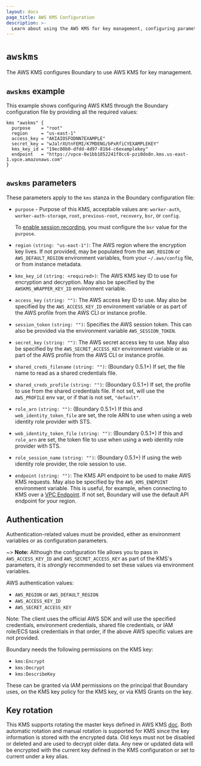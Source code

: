 ```yaml
---
layout: docs
page_title: AWS KMS Configuration
description: >-
  Learn about using the AWS KMS for key management, configuring parameters and authentication, and best practices for key rotation. View an example configuration.
---
```


# `awskms`

The AWS KMS configures Boundary to use AWS KMS for key management.

## `awskms` example

This example shows configuring AWS KMS through the Boundary configuration file
by providing all the required values:

```hcl
kms "awskms" {
  purpose    = "root"
  region     = "us-east-1"
  access_key = "AKIAIOSFODNN7EXAMPLE"
  secret_key = "wJalrXUtnFEMI/K7MDENG/bPxRfiCYEXAMPLEKEY"
  kms_key_id = "19ec80b0-dfdd-4d97-8164-c6examplekey"
  endpoint   = "https://vpce-0e1bb1852241f8cc6-pzi0do8n.kms.us-east-1.vpce.amazonaws.com"
}
```

## `awskms` parameters

These parameters apply to the `kms` stanza in the Boundary configuration file:

- `purpose` - Purpose of this KMS, acceptable values are: `worker-auth`, `worker-auth-storage`,
   `root`, `previous-root`, `recovery`, `bsr`, or `config`.

   To [enable session recording](/boundary/docs/session-recording/configuration/enable-session-recording), you must configure the `bsr` value for the `purpose`.

- `region` `(string: "us-east-1")`: The AWS region where the encryption key
  lives. If not provided, may be populated from the `AWS_REGION` or
  `AWS_DEFAULT_REGION` environment variables, from your `~/.aws/config` file,
  or from instance metadata.

- `kms_key_id` `(string: <required>)`: The AWS KMS key ID to use for encryption
  and decryption. May also be specified by the `AWSKMS_WRAPPER_KEY_ID`
  environment variable.

- `access_key` `(string: "")`: The AWS access key ID to use. May also be
  specified by the `AWS_ACCESS_KEY_ID` environment variable or as part of the
  AWS profile from the AWS CLI or instance profile.

- `session_token` `(string: "")`: Specifies the AWS session token. This can
  also be provided via the environment variable `AWS_SESSION_TOKEN`.

- `secret_key` `(string: "")`: The AWS secret access key to use. May
  also be specified by the `AWS_SECRET_ACCESS_KEY` environment variable or as
  part of the AWS profile from the AWS CLI or instance profile.

- `shared_creds_filename` `(string: "")`: (Boundary 0.5.1+) If set, the file
  name to read as a shared credentials file.

- `shared_creds_profile` `(string: "")`: (Boundary 0.5.1+) If set, the
  profile to use from the shared credentials file. If not set, will use the
  `AWS_PROFILE` env var, or if that is not set, `"default"`.

- `role_arn` `(string: "")`: (Boundary 0.5.1+) If this and
  `web_identity_token_file` are set, the role ARN to use when using a web
  identity role provider with STS.

- `web_identity_token_file` `(string: "")`: (Boundary 0.5.1+) If this and
  `role_arn` are set, the token file to use when using a web identity role
  provider with STS.

- `role_session_name` `(string: "")`: (Boundary 0.5.1+) If using the web
  identity role provider, the role session to use.

- `endpoint` `(string: "")`: The KMS API endpoint to be used to make AWS KMS
  requests. May also be specified by the `AWS_KMS_ENDPOINT` environment
  variable. This is useful, for example, when connecting to KMS over a [VPC
  Endpoint](https://docs.aws.amazon.com/kms/latest/developerguide/kms-vpc-endpoint.html).
  If not set, Boundary will use the default API endpoint for your region.

## Authentication

Authentication-related values must be provided, either as environment
variables or as configuration parameters.

~> **Note:** Although the configuration file allows you to pass in
`AWS_ACCESS_KEY_ID` and `AWS_SECRET_ACCESS_KEY` as part of the KMS's parameters, it
is _strongly_ recommended to set these values via environment variables.

AWS authentication values:

- `AWS_REGION` or `AWS_DEFAULT_REGION`
- `AWS_ACCESS_KEY_ID`
- `AWS_SECRET_ACCESS_KEY`

Note: The client uses the official AWS SDK and will use the specified
credentials, environment credentials, shared file credentials, or IAM role/ECS
task credentials in that order, if the above AWS specific values are not
provided.

Boundary needs the following permissions on the KMS key:

- `kms:Encrypt`
- `kms:Decrypt`
- `kms:DescribeKey`

These can be granted via IAM permissions on the principal that Boundary uses, on
the KMS key policy for the KMS key, or via KMS Grants on the key.

## Key rotation

This KMS supports rotating the master keys defined in AWS KMS
[doc](https://docs.aws.amazon.com/kms/latest/developerguide/rotate-keys.html). Both automatic
rotation and manual rotation is supported for KMS since the key information is stored with the
encrypted data. Old keys must not be disabled or deleted and are used to decrypt older data.
Any new or updated data will be encrypted with the current key defined in the KMS configuration
or set to current under a key alias.
